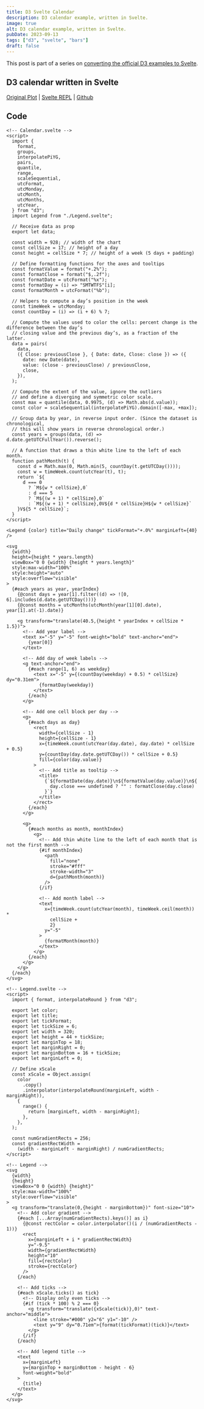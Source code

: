 ```yaml
---
title: D3 Svelte Calendar
description: D3 calendar example, written in Svelte.
image: true
alt: D3 calendar example, written in Svelte.
pubDate: 2023-09-13
tags: ["d3", "svelte", "bars"]
draft: false
---
```



This post is part of a series on [converting the official D3 examples to
Svelte](/d3-svelte).

## D3 calendar written in Svelte

<App />

[Original Plot](https://observablehq.com/@d3/calendar/2) |
[Svelte REPL](https://svelte.dev/repl/a02f8a4fe502438aa7b7dc0d7a3b4208?version=4.1.2) |
[Github](https://github.com/tonydangblog/blog/tree/main/apps/frontend/src/content/posts/d3-svelte-calendar/_components/Plot.svelte)

## Code

```svelte
<!-- Calendar.svelte -->
<script>
  import {
    format,
    groups,
    interpolatePiYG,
    pairs,
    quantile,
    range,
    scaleSequential,
    utcFormat,
    utcMonday,
    utcMonth,
    utcMonths,
    utcYear,
  } from "d3";
  import Legend from "./Legend.svelte";

  // Receive data as prop
  export let data;

  const width = 928; // width of the chart
  const cellSize = 17; // height of a day
  const height = cellSize * 7; // height of a week (5 days + padding)

  // Define formatting functions for the axes and tooltips
  const formatValue = format("+.2%");
  const formatClose = format("$,.2f");
  const formatDate = utcFormat("%x");
  const formatDay = (i) => "SMTWTFS"[i];
  const formatMonth = utcFormat("%b");

  // Helpers to compute a day’s position in the week
  const timeWeek = utcMonday;
  const countDay = (i) => (i + 6) % 7;

  // Compute the values used to color the cells: percent change is the difference between the day’s
  // closing value and the previous day’s, as a fraction of the latter.
  data = pairs(
    data,
    ({ Close: previousClose }, { Date: date, Close: close }) => ({
      date: new Date(date),
      value: (close - previousClose) / previousClose,
      close,
    }),
  );

  // Compute the extent of the value, ignore the outliers
  // and define a diverging and symmetric color scale.
  const max = quantile(data, 0.9975, (d) => Math.abs(d.value));
  const color = scaleSequential(interpolatePiYG).domain([-max, +max]);

  // Group data by year, in reverse input order. (Since the dataset is chronological,
  // this will show years in reverse chronological order.)
  const years = groups(data, (d) => d.date.getUTCFullYear()).reverse();

  // A function that draws a thin white line to the left of each month.
  function pathMonth(t) {
    const d = Math.max(0, Math.min(5, countDay(t.getUTCDay())));
    const w = timeWeek.count(utcYear(t), t);
    return `${
      d === 0
        ? `M${w * cellSize},0`
        : d === 5
        ? `M${(w + 1) * cellSize},0`
        : `M${(w + 1) * cellSize},0V${d * cellSize}H${w * cellSize}`
    }V${5 * cellSize}`;
  }
</script>

<Legend {color} title="Daily change" tickFormat="+.0%" marginLeft={40} />

<svg
  {width}
  height={height * years.length}
  viewBox="0 0 {width} {height * years.length}"
  style:max-width="100%"
  style:height="auto"
  style:overflow="visible"
>
  {#each years as year, yearIndex}
    {@const days = year[1].filter((d) => ![0, 6].includes(d.date.getUTCDay()))}
    {@const months = utcMonths(utcMonth(year[1][0].date), year[1].at(-1).date)}

    <g transform="translate(40.5,{height * yearIndex + cellSize * 1.5})">
      <!-- Add year label -->
      <text x="-5" y="-5" font-weight="bold" text-anchor="end">
        {year[0]}
      </text>

      <!-- Add day of week labels -->
      <g text-anchor="end">
        {#each range(1, 6) as weekday}
          <text x="-5" y={(countDay(weekday) + 0.5) * cellSize} dy="0.31em">
            {formatDay(weekday)}
          </text>
        {/each}
      </g>

      <!-- Add one cell block per day -->
      <g>
        {#each days as day}
          <rect
            width={cellSize - 1}
            height={cellSize - 1}
            x={timeWeek.count(utcYear(day.date), day.date) * cellSize + 0.5}
            y={countDay(day.date.getUTCDay()) * cellSize + 0.5}
            fill={color(day.value)}
          >
            <!-- Add title as tooltip -->
            <title>
              {`${formatDate(day.date)}\n${formatValue(day.value)}\n${
                day.close === undefined ? "" : formatClose(day.close)
              }`}
            </title>
          </rect>
        {/each}
      </g>

      <g>
        {#each months as month, monthIndex}
          <g>
            <!-- Add thin white line to the left of each month that is not the first month -->
            {#if monthIndex}
              <path
                fill="none"
                stroke="#fff"
                stroke-width="3"
                d={pathMonth(month)}
              />
            {/if}

            <!-- Add month label -->
            <text
              x={timeWeek.count(utcYear(month), timeWeek.ceil(month)) *
                cellSize +
                2}
              y="-5"
            >
              {formatMonth(month)}
            </text>
          </g>
        {/each}
      </g>
    </g>
  {/each}
</svg>
```

```svelte
<!-- Legend.svelte -->
<script>
  import { format, interpolateRound } from "d3";

  export let color;
  export let title;
  export let tickFormat;
  export let tickSize = 6;
  export let width = 320;
  export let height = 44 + tickSize;
  export let marginTop = 18;
  export let marginRight = 0;
  export let marginBottom = 16 + tickSize;
  export let marginLeft = 0;

  // Define xScale
  const xScale = Object.assign(
    color
      .copy()
      .interpolator(interpolateRound(marginLeft, width - marginRight)),
    {
      range() {
        return [marginLeft, width - marginRight];
      },
    },
  );

  const numGradientRects = 256;
  const gradientRectWidth =
    (width - marginLeft - marginRight) / numGradientRects;
</script>

<!-- Legend -->
<svg
  {width}
  {height}
  viewBox="0 0 {width} {height}"
  style:max-width="100%"
  style:overflow="visible"
>
  <g transform="translate(0,{height - marginBottom})" font-size="10">
    <!-- Add color gradient -->
    {#each [...Array(numGradientRects).keys()] as i}
      {@const rectColor = color.interpolator()(i / (numGradientRects - 1))}
      <rect
        x={marginLeft + i * gradientRectWidth}
        y="-9.5"
        width={gradientRectWidth}
        height="10"
        fill={rectColor}
        stroke={rectColor}
      />
    {/each}

    <!-- Add ticks -->
    {#each xScale.ticks() as tick}
      <!-- Display only even ticks -->
      {#if (tick * 100) % 2 === 0}
        <g transform="translate({xScale(tick)},0)" text-anchor="middle">
          <line stroke="#000" y2="6" y1="-10" />
          <text y="9" dy="0.71em">{format(tickFormat)(tick)}</text>
        </g>
      {/if}
    {/each}

    <!-- Add legend title -->
    <text
      x={marginLeft}
      y={marginTop + marginBottom - height - 6}
      font-weight="bold"
    >
      {title}
    </text>
  </g>
</svg>
```
